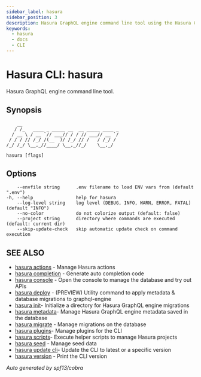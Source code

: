 ```yaml
---
sidebar_label: hasura
sidebar_position: 3
description: Hasura GraphQL engine command line tool using the Hasura CLI
keywords:
  - hasura
  - docs
  - CLI
---
```


# Hasura CLI: hasura

Hasura GraphQL engine command line tool.

## Synopsis

```
    __
   / /_   ____ _ _____ __  __ _____ ____ _
  / __ \ / __ `// ___// / / // ___// __ `/
 / / / // /_/ /(__  )/ /_/ // /   / /_/ /
/_/ /_/ \__,_//____/ \__,_//_/    \__,_/
```

```
hasura [flags]
```

## Options

```
    --envfile string      .env filename to load ENV vars from (default ".env")
-h, --help                help for hasura
    --log-level string    log level (DEBUG, INFO, WARN, ERROR, FATAL) (default "INFO")
    --no-color            do not colorize output (default: false)
    --project string      directory where commands are executed (default: current dir)
    --skip-update-check   skip automatic update check on command execution
```

## SEE ALSO

- [hasura actions](/graphql/core/hasura-cli/hasura_actions.mdx) - Manage Hasura actions
- [hasura completion](/graphql/core/hasura-cli/hasura_completion.mdx) - Generate auto completion code
- [hasura console](/graphql/core/hasura-cli/hasura_console.mdx) - Open the console to manage the database and try out APIs
- [hasura deploy](/graphql/core/hasura-cli/hasura_deploy.mdx) - (PREVIEW) Utility command to apply metadata & database migrations to graphql-engine
- [hasura init](/graphql/core/hasura-cli/hasura_init.mdx)- Initialize a directory for Hasura GraphQL engine migrations
- [hasura metadata](/graphql/core/hasura-cli/hasura_metadata.mdx)- Manage Hasura GraphQL engine metadata saved in the database
- [hasura migrate](/graphql/core/hasura-cli/hasura_migrate.mdx) - Manage migrations on the database
- [hasura plugins](/graphql/core/hasura-cli/hasura_plugins.mdx)- Manage plugins for the CLI
- [hasura scripts](/graphql/core/hasura-cli/hasura_scripts.mdx)- Execute helper scripts to manage Hasura projects
- [hasura seed](/graphql/core/hasura-cli/hasura_seed.mdx) - Manage seed data
- [hasura update cli](/graphql/core/hasura-cli/hasura_update-cli.mdx)- Update the CLI to latest or a specific version
- [hasura version](/graphql/core/hasura-cli/hasura_version.mdx) - Print the CLI version

_Auto generated by spf13/cobra_
